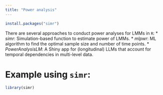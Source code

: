```yaml
---
title: "Power analysis"
---
```


```r
install.packages("simr")
```

There are several approaches to conduct power analyses for LMMs in `R`:
* *simr*: Simulation-based function to estimate power of LMMs.
* *mlpwr*: ML algorithm to find the optimal sample size and number of time points.
* *PowerAnalysisLM*: A Shiny app for (longitudinal) LLMs that account for temporal dependencies in multi-level data.

# Example using `simr`:
```r
library(simr)
```







